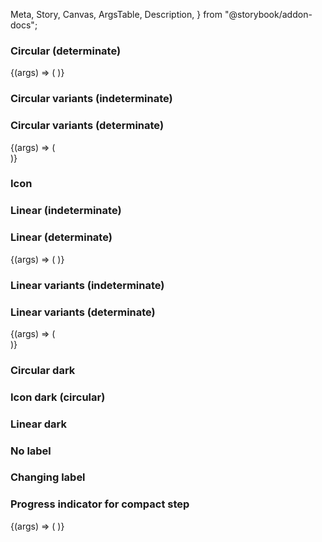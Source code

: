   Meta,
  Story,
  Canvas,
  ArgsTable,
  Description,
} from "@storybook/addon-docs";



<Meta title="React Components/Loading" component={IcLoadingIndicator} />

<Description markdown={readme} />

### Circular (determinate)

<Canvas>
  <Story name="Circular (indeterminate)">
    <IcLoadingIndicator label="Loading..." />
  </Story>
</Canvas>

<Canvas>
  <Story
    name="Circular (determinate)"
    argTypes={{
      progress: { type: { name: "number" }, defaultValue: 30 },
      min: { type: { name: "number" }, defaultValue: 0 },
      max: { type: { name: "number" }, defaultValue: 100 },
    }}
  >
    {(args) => (
      <IcLoadingIndicator
        progress={args.progress}
        min={args.min}
        max={args.max}
        label="Loading..."
      />
    )}
  </Story>
</Canvas>

### Circular variants (indeterminate)

<Canvas>
  <Story name="Circular variants (indeterminate)">
    <div style={{ display: "grid", gap: "50px" }}>
      <IcLoadingIndicator label="Small" size="small" />
      <IcLoadingIndicator label="Default" />
      <IcLoadingIndicator label="Large" size="large" />
    </div>
  </Story>
</Canvas>

### Circular variants (determinate)

<Canvas>
  <Story
    name="Circular variants (determinate)"
    argTypes={{
      progress: { type: { name: "number" }, defaultValue: 30 },
      min: { type: { name: "number" }, defaultValue: 0 },
      max: { type: { name: "number" }, defaultValue: 100 },
    }}
  >
    {(args) => (
      <div style={{ display: "grid", gap: "50px" }}>
        <IcLoadingIndicator
          progress={args.progress}
          min={args.min}
          max={args.max}
          label="Small"
          size="small"
        />
        <IcLoadingIndicator
          progress={args.progress}
          min={args.min}
          max={args.max}
          label="Default"
        />
        <IcLoadingIndicator
          progress={args.progress}
          min={args.min}
          max={args.max}
          label="Large"
          size="large"
        />
      </div>
    )}
  </Story>
</Canvas>

### Icon

<Canvas>
  <Story name="Icon (circular)">
    <IcLoadingIndicator size="icon" />
  </Story>
</Canvas>

### Linear (indeterminate)

<Canvas>
  <Story name="Linear (indeterminate)">
    <IcLoadingIndicator label="Loading..." type="linear" />
  </Story>
</Canvas>

### Linear (determinate)

<Canvas>
  <Story
    name="Linear (determinate)"
    argTypes={{
      progress: { type: { name: "number" }, defaultValue: 30 },
      min: { type: { name: "number" }, defaultValue: 0 },
      max: { type: { name: "number" }, defaultValue: 100 },
    }}
  >
    {(args) => (
      <IcLoadingIndicator
        progress={args.progress}
        min={args.min}
        max={args.max}
        label="Loading..."
        type="linear"
      />
    )}
  </Story>
</Canvas>

### Linear variants (indeterminate)

<Canvas>
  <Story name="Linear variants (indeterminate)">
    <div style={{ display: "grid", gap: "50px" }}>
      <IcLoadingIndicator label="Small" size="small" type="linear" />
      <IcLoadingIndicator label="Default" type="linear" />
      <IcLoadingIndicator label="Large" size="large" type="linear" />
      <IcLoadingIndicator
        label="Full-width"
        size="default"
        type="linear"
        variant="full-width"
      />
    </div>
  </Story>
</Canvas>

### Linear variants (determinate)

<Canvas>
  <Story
    name="Linear variants (determinate)"
    argTypes={{
      progress: { type: { name: "number" }, defaultValue: 30 },
      min: { type: { name: "number" }, defaultValue: 0 },
      max: { type: { name: "number" }, defaultValue: 100 },
    }}
  >
    {(args) => (
      <div style={{ display: "grid", gap: "50px" }}>
        <IcLoadingIndicator
          progress={args.progress}
          min={args.min}
          max={args.max}
          label="Small"
          size="small"
          type="linear"
        />
        <IcLoadingIndicator
          progress={args.progress}
          min={args.min}
          max={args.max}
          label="Default"
          type="linear"
        />
        <IcLoadingIndicator
          progress={args.progress}
          min={args.min}
          max={args.max}
          label="Large"
          size="large"
          type="linear"
        />
        <IcLoadingIndicator
          progress={args.progress}
          min={args.min}
          max={args.max}
          label="Full-width"
          size="default"
          type="linear"
          variant="full-width"
        />
      </div>
    )}
  </Story>
</Canvas>

### Circular dark

<Canvas>
  <Story name="Circular dark" parameters={{ backgrounds: { default: "dark" } }}>
    <div style={{ display: "grid", gap: "50px" }}>
      <IcLoadingIndicator label="Small" size="small" dark />
      <IcLoadingIndicator label="Default" dark />
      <IcLoadingIndicator label="Large" size="large" dark />
    </div>
  </Story>
</Canvas>

### Icon dark (circular)

<Canvas>
  <Story
    name="Icon dark (circular)"
    parameters={{ backgrounds: { default: "dark" } }}
  >
    <IcLoadingIndicator size="icon" dark />
  </Story>
</Canvas>

### Linear dark

<Canvas>
  <Story name="Linear dark" parameters={{ backgrounds: { default: "dark" } }}>
    <div style={{ display: "grid", gap: "50px" }}>
      <IcLoadingIndicator label="Default" type="linear" dark />
      <IcLoadingIndicator label="Large" size="large" type="linear" dark />
      <IcLoadingIndicator
        label="Full-width"
        type="linear"
        variant="full-width"
        dark
      />
    </div>
  </Story>
</Canvas>

### No label

<Canvas>
  <Story name="No label">
    <div style={{ display: "grid", gap: "50px" }}>
      <IcLoadingIndicator name="Loading" />
      <IcLoadingIndicator name="Loading" type="linear" />
    </div>
  </Story>
</Canvas>

### Changing label

<Canvas>
  <Story name="Changing label">
    <IcLoadingIndicator
      label="Loading.../Still loading..."
      labelDuration="4000"
    />
  </Story>
</Canvas>

### Progress indicator for compact step

<Canvas>
  <Story
    name="Progress indicator for compact step"
    argTypes={{
      progress: { type: { name: "number" }, defaultValue: 30 },
      min: { type: { name: "number" }, defaultValue: 0 },
      max: { type: { name: "number" }, defaultValue: 100 },
    }}
    parameters={{ loki: { skip: true } }}
  >
    {(args) => (
      <IcLoadingIndicator
        size="small"
        inner-label="3"
        progress={args.progress}
        min={args.min}
        max={args.max}
      />
    )}
  </Story>
</Canvas>
